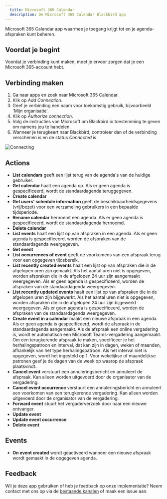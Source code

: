 ```yaml
---
  title: Microsoft 365 Calendar
  description: De Microsoft 365 Calendar Blackbird app
---
```


<LinkCard title="View on Github" target="_blank" href="https://github.com/bb-io/Microsoft365Calendar" icon="github" />

Microsoft 365 Calendar app waarmee je toegang krijgt tot en je agenda-afspraken kunt beheren.

## Voordat je begint

Voordat je verbinding kunt maken, moet je ervoor zorgen dat je een Microsoft 365-account hebt.

## Verbinding maken

1. Ga naar apps en zoek naar Microsoft 365 Calendar.
2. Klik op _Add Connection_.
3. Geef je verbinding een naam voor toekomstig gebruik, bijvoorbeeld 'Mijn organisatie'.
4. Klik op _Authorize connection_.
5. Volg de instructies van Microsoft om Blackbird.io toestemming te geven om namens jou te handelen.
6. Wanneer je terugkeert naar Blackbird, controleer dan of de verbinding verschenen is en de status _Connected_ is.

![Connecting](https://raw.githubusercontent.com/bb-io/Microsoft365Calendar/main/image/README/connecting.png)

## Actions

- **List calendars** geeft een lijst terug van de agenda's van de huidige gebruiker.
- **Get calendar** haalt een agenda op. Als er geen agenda is gespecificeerd, wordt de standaardagenda teruggegeven.
- **Create calendar**
- **Get users' schedule information** geeft de beschikbaarheidsgegevens (vrij/bezet) voor een verzameling gebruikers in een bepaalde tijdsperiode.
- **Rename calendar** hernoemt een agenda. Als er geen agenda is gespecificeerd, wordt de standaardagenda hernoemd.
- **Delete calendar**
- **List events** haalt een lijst op van afspraken in een agenda. Als er geen agenda is gespecificeerd, worden de afspraken van de standaardagenda weergegeven.
- **Get event**
- **List occurrences of event** geeft de voorkomens van een afspraak terug voor een opgegeven tijdsbereik.
- **List recently created events** haalt een lijst op van afspraken die in de afgelopen uren zijn gemaakt. Als het aantal uren niet is opgegeven, worden afspraken die in de afgelopen 24 uur zijn aangemaakt weergegeven. Als er geen agenda is gespecificeerd, worden de afspraken van de standaardagenda weergegeven.
- **List recently updated events** haalt een lijst op van afspraken die in de afgelopen uren zijn bijgewerkt. Als het aantal uren niet is opgegeven, worden afspraken die in de afgelopen 24 uur zijn bijgewerkt weergegeven. Als er geen agenda is gespecificeerd, worden de afspraken van de standaardagenda weergegeven.
- **Create event in a calendar** maakt een nieuwe afspraak in een agenda. Als er geen agenda is gespecificeerd, wordt de afspraak in de standaardagenda aangemaakt. Als de afspraak een online vergadering is, wordt er automatisch een Microsoft Teams-vergadering aangemaakt. Om een terugkerende afspraak te maken, specificeer je het herhalingspatroon en interval, dat kan zijn in dagen, weken of maanden, afhankelijk van het type herhalingspatroon. Als het interval niet is opgegeven, wordt het ingesteld op 1. Voor wekelijkse of maandelijkse patronen geef je de dagen van de week op waarop de afspraak plaatsvindt.
- **Cancel event** verstuurt een annuleringsbericht en annuleert de afspraak. Kan alleen worden uitgevoerd door de organisator van de vergadering.
- **Cancel event occurrence** verstuurt een annuleringsbericht en annuleert een voorkomen van een terugkerende vergadering. Kan alleen worden uitgevoerd door de organisator van de vergadering.
- **Forward event** stuurt het vergaderverzoek door naar een nieuwe ontvanger.
- **Update event**
- **Update event occurrence**
- **Delete event**

## Events

- **On event created** wordt geactiveerd wanneer een nieuwe afspraak wordt gemaakt in de opgegeven agenda.

## Feedback

Wil je deze app gebruiken of heb je feedback op onze implementatie? Neem contact met ons op via de [bestaande kanalen](https://www.blackbird.io/) of maak een issue aan.
